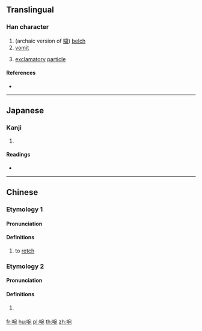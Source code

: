 ==Translingual==

===Han character===
{{Han char|rn=30|rad=口|as=08|sn=11|four=|canj=RJNU|ids=⿰口宛}}

# (archaic version of [[噦]]) [[belch]]
# [[vomit]]
# {{lb|mul|Dialect}} [[exclamatory]] [[particle]]

====References====
* {{Han ref|kx=0196.050|dkj=03826|hdz=10646.080|uh=5558|ud=21848}}

----

==Japanese==

===Kanji===
{{ja-kanji|grade=|rs=口08}}

# {{defn|lang=ja|sort=口08}}

====Readings====
* {{ja-readings|on=[[えん]] (en), [[せつ]] (setsu), [[えつ]] (etsu)|kun=}}

----

==Chinese==

===Etymology 1===
{{zh-forms}}

====Pronunciation====
{{zh-pron
|m=yè
|cat=v
}}

====Definitions====
{{zh-hanzi}}

# to [[retch]]

===Etymology 2===
{{zh-forms}}

====Pronunciation====
{{zh-pron
|m=wā
|w=0ueq
|cat=part
}}

====Definitions====
{{zh-hanzi}}

# {{lb|zh|Wu}} {{non-gloss definition|emphasizing particle}}

{{attention|zh|please check}}

[[fr:啘]]
[[hu:啘]]
[[pl:啘]]
[[th:啘]]
[[zh:啘]]